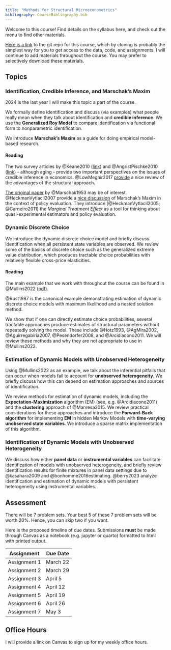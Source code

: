 ```yaml
---
title: "Methods for Structural Microeconometrics"
bibliography: CourseBibliography.bib
---
```


Welcome to this course! Find details on the syllabus here, and check out the menu to find other materials.

[Here is a link](https://github.com/josephmullins/structural-methods) to the git repo for this course, which by cloning is probably the simplest way for you to get access to the data, code, and assignments. I will continue to add materials throughout the course. You may prefer to selectively download these materials.

## Topics

### Identification, Credible Inference, and Marschak's Maxim

2024 is the last year I will make this topic a part of the course.

We formally define identification and discuss (via examples) what people really mean when they talk about identification and **credible inference**. We use the **Generalized Roy Model** to compare identification via functional form to nonparametric identification.

We introduce **Marschak's Maxim** as a guide for doing empirical model-based research.

#### Reading

The two survey articles by @Keane2010 ([link](/papers/KeaneJEP2010.pdf)) and @AngristPischke2010 ([link](/papers/TheCredibilityRevolutionInEmpiricalEconomics_AngristPischke_JEP_2010.pdf)) -  although aging - provide two important perspectives on the issues of credible inference in economics. @LowMeghir2017 [provide](/papers/TheUseOfStructuralModelsInEconometrics_LowMeghir_JEP_2017.pdf) a nice review of the advantages of the structural approach.

[The original paper](/papers/Marschak1953.pdf) by @Marschak1953 may be of interest. @HeckmanVytlacil2007 provide a [nice discussion](/papers/HeckmanVytlacilHandbook2007.pdf) of Marschak's Maxim in the context of policy evaluation. They introduce [@HeckmanVytlacil2005; @Carneiro2011] the *Marginal Treatment Effect* as a tool for thinking about quasi-experimental estimators and policy evaluation.

### Dynamic Discrete Choice

We introduce the dynamic discrete choice model and briefly discuss identification when all persistent state variables are observed. We review some of the basics of discrete choice such as the generalized extreme value distribution, which produces tractable choice probabilities with relatively flexible cross-price elasticities.

#### Reading

The main example that we work with throughout the course can be found in @Mullins2022 ([pdf](/papers/DesigningCashTransfers_Children_Draft.pdf])). 

@Rust1987 is the canonical example demonstrating estimation of dynamic discrete choice models with maximum likelihood and a nested solution method. 

We show that if one can directly estimate choice probabilities, several tractable approaches produce estimates of structural parameters without repeatedly solving the model. These include @Hotz1993, @AgMira2002, @Aguirregabiria2007, @Pesendorfer2008, and @Arcidiacono2011. We will review these methods and why they are not appropriate to use in @Mullins2022.

### Estimation of Dynamic Models with Unobserved Heterogeneity

Using @Mullins2022 as an example, we talk about the inferential pitfalls that can occur when models fail to account for **unobserved heterogeneity**. We briefly discuss how this can depend on estimation approaches and sources of identification.

We review methods for estimation of dynamic models, including the **Expectation-Maximization** algorithm (EM) (see, e.g. @Arcidiacono2011) and the **clustering** approach of @Manresa2015. We review practical considerations for these approaches and introduce the **Forward-Back algorithm** for implementing **EM** in hidden Markov Models with **time-varying unobserved state variables**. We introduce a sparse matrix implementation of this algorithm.


### Identification of Dynamic Models with Unobserved Heterogeneity

We discuss how either **panel data** or **instrumental variables** can facilitate identification of models with unobserved heterogeneity, and briefly review identification results for finite mixtures in panel data settings due to @kasahara2009 and @bonhomme2016estimating. @berry2023 analyze identification and estimation of dynamic models with persistent heterogeneity using instrumental variables.

## Assessment

There will be 7 problem sets. Your best 5 of these 7 problem sets will be worth 20%. Hence, you can skip two if you want. 

Here is the proposed timeline of due dates. Submissions **must** be made through Canvas as a notebook (e.g. jupyter or quarto) formatted to html with printed output. 

| Assignment | Due Date |
| ---------- | -------- |
| Assignment 1 | March 22 |
| Assignment 2 | March 29 | 
| Assignment 3 | April 5 | 
| Assignment 4 | April 12 | 
| Assignment 5 | April 19 | 
| Assignment 6 | April 26 | 
| Assignment 7 | May 3 | 

## Office Hours

I will provide a link on Canvas to sign up for my weekly office hours.


